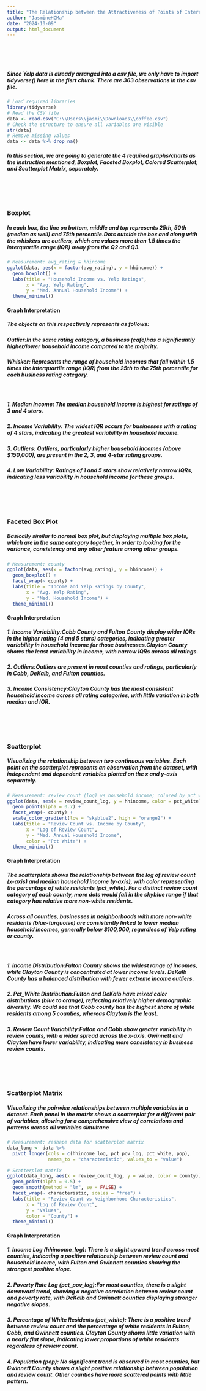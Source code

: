 ---
title: "The Relationship between the Attractiveness of Points of Interest (POIs) and Neighborhood Characteristics"
author: "JasmineHCMa"
date: "2024-10-09"
output: html_document
---

<br><br><br>

##### Since Yelp data is already arranged into a csv file, we only have to import **tidyverse()** here in the fisrt chunk. There are 363 observations in the csv file.
```{r Environment Setup}
# Load required libraries
library(tidyverse)
# Read the CSV file
data <- read.csv("C:\\Users\\jasmi\\Downloads\\coffee.csv")
# Check the structure to ensure all variables are visible
str(data)
# Remove missing values
data <- data %>% drop_na()
```
##### In this section, we are going to generate the 4 required graphs/charts as the instruction mentioned, Boxplot, Faceted Boxplot, Colored Scatterplot, and Scatterplot Matrix, separately.


<br><br><br>

### **Boxplot**
##### In each box, the line on bottom, middle and top represents 25th, 50th (median as well) and 75th percentile.Dots outside the box and along with the whiskers are *outliers*, which are values more than 1.5 times the *interquartile range (IQR)* away from the Q2 and Q3.
```{r Box-pt}
# Measurement: avg_rating & hhincome
ggplot(data, aes(x = factor(avg_rating), y = hhincome)) +
  geom_boxplot() +
  labs(title = "Household Income vs. Yelp Ratings",
       x = "Avg. Yelp Rating",
       y = "Med. Annual Household Income") +
  theme_minimal()
```

#### **Graph Interpretation**
##### The objects on this respectively represents as follows:
##### Outlier:In the same rating category, a business (cafe)has a significantly higher/lower household income compared to the majority.
##### Whisker: Represents the range of household incomes that fall within 1.5 times the interquartile range (IQR) from the 25th to the 75th percentile for each business rating category.

<br>

##### 1. **Median Income**: The median household income is highest for ratings of **3 and 4** stars.
##### 2. **Income Variability**: The widest IQR occurs for businesses with a rating of **4 stars**, indicating the greatest variability in household income.
##### 3. **Outliers**: Outliers, particularly higher household incomes (above $150,000), are present in the 2, 3, and 4-star rating groups.
##### 4. **Low Variability**: Ratings of **1 and 5 stars** show relatively narrow IQRs, indicating less variability in household income for these groups.

<br><br><br>

### **Faceted Box Plot**
##### Basically similar to normal box plot, but displaying multiple box plots, which are in the same category together, in order to looking for the variance, consistency and any other feature among other groups.
```{r Faceted-Box-pt}
# Measurement: county
ggplot(data, aes(x = factor(avg_rating), y = hhincome)) +
  geom_boxplot() +
  facet_wrap(~ county) +
  labs(title = "Income and Yelp Ratings by County",
       x = "Avg. Yelp Rating",
       y = "Med. Household Income") +
  theme_minimal()
```

#### **Graph Interpretation**
##### 1. **Income Variability**:**Cobb County** and **Fulton County** display wider IQRs in the higher rating (4 and 5 stars) categories, indicating greater variability in household income for those businesses.**Clayton County** shows the least variability in income, with narrow IQRs across all ratings.
##### 2. **Outliers**:Outliers are present in most counties and ratings, particularly in **Cobb**, **DeKalb**, and **Fulton** counties.
##### 3. **Income Consistency**:**Clayton County** has the most consistent household income across all rating categories, with little variation in both median and IQR.

<br><br><br>

### **Scatterplot**
##### Visualizing the relationship between *two continuous variables*. Each point on the scatterplot represents an observation from the dataset, with independent and dependent variables plotted on the x and y-axis separately.
```{r Scatterplot}
# Measurement: review count (log) vs household income; colored by pct_white, faceted by county
ggplot(data, aes(x = review_count_log, y = hhincome, color = pct_white)) +
  geom_point(alpha = 0.7) +
  facet_wrap(~ county) +
  scale_color_gradient(low = "skyblue2", high = "orange2") +
  labs(title = "Review Count vs. Income by County",
       x = "Log of Review Count",
       y = "Med. Annual Household Income",
       color = "Pct White") +
  theme_minimal()
```

#### **Graph Interpretation**
##### The scatterplots shows the relationship between the log of review count (x-axis) and median household income (y-axis), with color representing the percentage of white residents (pct_white). For a distinct review count category of each county, more dots would fall in the skyblue range if that category has relative more non-white residents.
##### Across all counties, businesses in neighborhoods with more non-white residents (blue-turquoise) are consistently linked to lower median household incomes, generally below $100,000, regardless of Yelp rating or county.

<br>

##### 1. **Income Distribution**:**Fulton County** shows the widest range of incomes, while Clayton County is concentrated at lower income levels. DeKalb County has a balanced distribution with fewer extreme income outliers.
##### 2. **Pct_White Distribution**:**Fulton and DeKalb** have mixed color distributions (blue to orange), reflecting relatively **higher demographic diversity**. We could see that Cobb county has the highest share of white residents among 5 counties, whereas Clayton is the least.
##### 3. **Review Count Variability**:**Fulton and Cobb** show greater variability in review counts, with a wider spread across the x-axis. Gwinnett and Clayton have lower variability, indicating more consistency in business review counts.
<br><br><br>

### **Scatterplot Matrix**
##### Visualizing the pairwise relationships between multiple variables in a dataset. Each panel in the matrix shows a scatterplot for a different pair of variables, allowing for a comprehensive view of correlations and patterns across all variables simultane
```{r Scatterplot-mtx}
# Measurement: reshape data for scatterplot matrix
data_long <- data %>%
  pivot_longer(cols = c(hhincome_log, pct_pov_log, pct_white, pop),
               names_to = "characteristic", values_to = "value")

# Scatterplot matrix
ggplot(data_long, aes(x = review_count_log, y = value, color = county)) +
  geom_point(alpha = 0.5) +
  geom_smooth(method = "lm", se = FALSE) +
  facet_wrap(~ characteristic, scales = "free") +
  labs(title = "Review Count vs Neighborhood Characteristics",
       x = "Log of Review Count",
       y = "Values",
       color = "County") +
  theme_minimal()

```

#### **Graph Interpretation**
##### 1. **Income Log (hhincome_log)**: There is a slight upward trend across most counties, indicating a **positive relationship** between review count and household income, with **Fulton and Gwinnett** counties showing the strongest positive slope.
##### 2. **Poverty Rate Log (pct_pov_log)**:For most counties, there is a slight downward trend, showing a **negative correlation** between review count and poverty rate, with **DeKalb and Gwinnett** counties displaying stronger negative slopes.
##### 3. **Percentage of White Residents (pct_white)**: There is a **positive trend** between review count and the percentage of white residents in Fulton, Cobb, and Gwinnett counties. **Clayton County** shows little variation with a nearly flat slope, indicating lower proportions of white residents regardless of review count.
##### 4. **Population (pop)**: No significant trend is observed in most counties, but **Gwinnett County** shows a slight positive relationship between population and review count. Other counties have more scattered points with little pattern.
